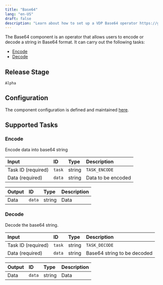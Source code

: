 ```yaml
---
title: "Base64"
lang: "en-US"
draft: false
description: "Learn about how to set up a VDP Base64 operator https://github.com/instill-ai/instill-core"
---
```


The Base64 component is an operator that allows users to encode or decode a string in Base64 format.
It can carry out the following tasks:

- [Encode](#encode)
- [Decode](#decode)

## Release Stage

`Alpha`

## Configuration

The component configuration is defined and maintained [here](https://github.com/instill-ai/component/blob/main/operator/base64/v0/config/definition.json).

## Supported Tasks

### Encode

Encode data into base64 string

| Input | ID | Type | Description |
| :--- | :--- | :--- | :--- |
| Task ID (required) | `task` | string | `TASK_ENCODE` |
| Data (required) | `data` | string | Data to be encoded |

| Output | ID | Type | Description |
| :--- | :--- | :--- | :--- |
| Data | `data` | string | Data |

### Decode

Decode the base64 string.

| Input | ID | Type | Description |
| :--- | :--- | :--- | :--- |
| Task ID (required) | `task` | string | `TASK_DECODE` |
| Data (required) | `data` | string | Base64 string to be decoded |

| Output | ID | Type | Description |
| :--- | :--- | :--- | :--- |
| Data | `data` | string | Data |
